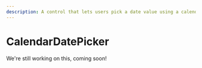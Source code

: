 ---
description: A control that lets users pick a date value using a calendar.
---

# CalendarDatePicker

We're still working on this, coming soon!
